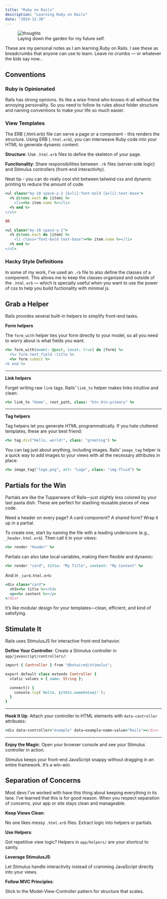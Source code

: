 ```yaml
---
title: "Ruby on Rails"
description: "Learning Ruby on Rails"
date: "2024-12-30"
---
```


<figure>
  <img
    src="https://cdn.midjourney.com/2eb7733b-6ed8-4820-aa43-75a7efe50c1e/0_2.png"
    alt="thoughts"
    class="w-full rounded-xl border-2 border-white shadow-xl"
    draggable="false"
  />
  <figcaption class="not-prose pt-4 [&>p]:not-italic [&>p]:my-0 [&>p]:!text-sm">
    Laying down the garden for my future self.
  </figcaption>
</figure>

These are my personal notes as I am learning Ruby on Rails. I see these as breadcrumbs that anyone can use to learn. Leave no crumbs — or whatever the kids say now…

## Conventions

### Ruby is Opinionated

Rails has strong opinions. Its like a wise friend who knows-it-all without the annoying personality. So you need to follow its rules about folder structure and naming conventions to make your life so much easier. 

### View Templates

The ERB (.html.erb) file can serve a page or a component - this renders the structure. Using ERB (`.html.erb`), you can interweave Ruby code into your HTML to generate dynamic content.

**Structure**: Use `.html.erb` files to define the skeleton of your page.

**Functionality**: Share responsibilities between `.rb` files (server-side logic) and Stimulus controllers (front-end interactivity).

Neat tip - you can do really cool shit between tailwind css and dynamic printing to reduce the amount of code.

```ruby
<ul class="my-10 space-y-2 [&>li]:font-bold [&>li]:text-base">
  <% @items.each do |item| %>
    <li><%= item.name %></li>
  <% end %>
</ul>

OR

<ul class="my-10 space-y-2">
  <% @items.each do |item| %>
    <li class="font-bold text-base"><%= item.name %></li>
  <% end %>
</ul>
```

### Hacky Style Definitions

In some of my work, I’ve used an `.rb` file to also define the classes of a component. This allows me to keep the classes organized and outside of the `.html.erb` — which is specially useful when you want to use the power of css to help you build fuctionality with minimal js.

## Grab a Helper

Rails provides several built-in helpers to simplify front-end tasks. 

**Form helpers**

The `form_with` helper ties your form directly to your model, so all you need to worry about is what fields you want.

```ruby
<%= form_with(model: @post, local: true) do |form| %>
  <%= form.text_field :title %>
  <%= form.submit %>
<% end %>
```

---

**Link helpers**

Forget writing raw `link` tags. Rails’ `link_to` helper makes links intuitive and clean:

```ruby
<%= link_to "Home", root_path, class: "btn btn-primary" %>
```

---

**Tag helpers**

Tag helpers let you generate HTML programmatically. If you hate cluttered templates, these are your best friend:

```ruby
<%= tag.div("Hello, world!", class: "greeting") %>
```

You can tag just about anything, including images. Rails’ `image_tag` helper is a quick way to add images to your views with all the necessary attributes in place:

```ruby
<%= image_tag("logo.png", alt: "Logo", class: "img-fluid") %>
```

## Partials for the Win

Partials are like the Tupperware of Rails—just slightly less colored by your last pasta dish. These are perfect for stashing reusable pieces of view code. 

Need a header on every page? A card component? A shared form? Wrap it up in a partial.

To create one, start by naming the file with a leading underscore (e.g., `_header.html.erb`). Then call it in your views:

```ruby
<%= render "header" %>
```

Partials can also take local variables, making them flexible and dynamic:

```ruby
<%= render "card", title: "My Title", content: "My Content" %>
```

And in `_card.html.erb`:

```ruby
<div class="card">
  <h3><%= title %></h3>
  <p><%= content %></p>
</div>
```

It’s like modular design for your templates—clean, efficient, and kind of satisfying.

## Stimulate It

Rails uses StimulusJS for interactive front-end behavior. 

**Define Your Controller**: Create a Stimulus controller in `app/javascript/controllers/`:

```ruby
import { Controller } from "@hotwired/stimulus";

export default class extends Controller {
  static values = { name: String };

  connect() {
    console.log(`Hello, ${this.nameValue}!`);
  }
}
```

---

**Hook It Up**: Attach your controller to HTML elements with `data-controller` attributes:

```ruby
<div data-controller="example" data-example-name-value="Rails"></div>
```

---

**Enjoy the Magic**: Open your browser console and see your Stimulus controller in action.

Stimulus keeps your front-end JavaScript snappy without dragging in an entire framework. It’s a win-win.

## Separation of Concerns

Most devs I’ve worked with have this thing about keeping everything in its lane. I’ve learned that this is for good reason. When you respect separation of concerns, your app or site stays clean and manageable.

**Keep Views Clean**:

No one likes messy `.html.erb` files. Extract logic into helpers or partials.

**Use Helpers**:

Got repetitive view logic? Helpers in `app/helpers/` are your shortcut to sanity.

**Leverage StimulusJS**:

Let Stimulus handle interactivity instead of cramming JavaScript directly into your views.

**Follow MVC Principles**:

Stick to the Model-View-Controller pattern for structure that scales.